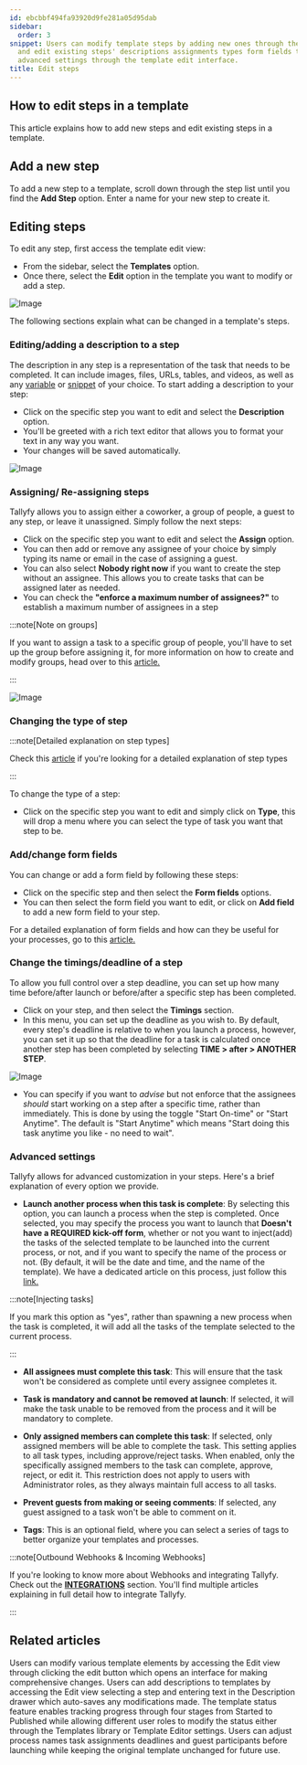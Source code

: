 ```yaml
---
id: ebcbbf494fa93920d9fe281a05d95dab
sidebar:
  order: 3
snippet: Users can modify template steps by adding new ones through the Add Step option
  and edit existing steps' descriptions assignments types form fields timings and
  advanced settings through the template edit interface.
title: Edit steps
---
```


## How to edit steps in a template

This article explains how to add new steps and edit existing steps in a template.

## Add a new step

To add a new step to a template, scroll down through the step list until you find the **Add Step** option. Enter a name for your new step to create it.


## Editing steps

To edit any step, first access the template edit view:

- From the sidebar, select the **Templates** option.
- Once there, select the **Edit** option in the template you want to modify or add a step.

![Image](https://screenshots.tallyfy.com/tallyfy%2Fpro%2Fdesktop-light-open-edit-mode-template.png)

The following sections explain what can be changed in a template's steps.

### Editing/adding a description to a step

The description in any step is a representation of the task that needs to be completed. It can include images, files, URLs, tables, and videos, as well as any [variable](/products/pro/documenting/templates/variables/) or [snippet](/products/pro/documenting/templates/snippets/) of your choice. To start adding a description to your step:

- Click on the specific step you want to edit and select the **Description** option.
- You'll be greeted with a rich text editor that allows you to format your text in any way you want.
- Your changes will be saved automatically.

![Image](https://screenshots.tallyfy.com/tallyfy%2Fpro%2Fdesktop-light-show-text-editor-task-description.png)

### Assigning/ Re-assigning steps

Tallyfy allows you to assign either a coworker, a group of people, a guest to any step, or leave it unassigned. Simply follow the next steps:

- Click on the specific step you want to edit and select the **Assign** option.
- You can then add or remove any assignee of your choice by simply typing its name or email in the case of assigning a guest.
- You can also select **Nobody right now** if you want to create the step without an assignee. This allows you to create tasks that can be assigned later as needed.
- You can check the **"enforce a maximum number of assignees?"** to establish a maximum number of assignees in a step

:::note[Note on groups]

If you want to assign a task to a specific group of people, you'll have to set up the group before assigning it, for more information on how to create and modify groups, head over to this [article.](/products/pro/documenting/groups/how-to-manage-groups-and-assign-tasks-in-tallyfy/)

:::

![Image](https://screenshots.tallyfy.com/tallyfy%2Fpro%2Fdesktop-light-assign-a-task-to-somebody.png)

### Changing the type of step

:::note[Detailed explanation on step types]

Check this [article](/products/pro/tracking-and-tasks/tasks/what-types-of-tasks-can-i-create-with-tallyfy/) if you're looking for a detailed explanation of step types

:::

To change the type of a step:

- Click on the specific step you want to edit and simply click on **Type**, this will drop a menu where you can select the type of task you want that step to be.

### Add/change form fields

You can change or add a form field by following these steps:

- Click on the specific step and then select the **Form fields** options.
- You can then select the form field you want to edit, or click on **Add field** to add a new form field to your step.

For a detailed explanation of form fields and how can they be useful for your processes, go to this [article.](/products/pro/tracking-and-tasks/tasks/what-are-form-fields-in-tallyfy/)

### Change the timings/deadline of a step

To allow you full control over a step deadline, you can set up how many time before/after launch or before/after a specific step has been completed.

- Click on your step, and then select the **Timings** section.
- In this menu, you can set up the deadline as you wish to. By default, every step's deadline is relative to when you launch a process, however, you can set it up so that the deadline for a task is calculated once another step has been completed by selecting **TIME > after > ANOTHER STEP**.

![Image](https://screenshots.tallyfy.com/tallyfy%2Fpro%2Fdesktop-light-setup-deadline-after-completion-example.png)

- You can specify if you want to  _advise_ but not enforce that the assignees _should_ start working on a step after a specific time, rather than  immediately. This is done by using the toggle "Start On-time" or "Start Anytime". The default is "Start Anytime" which means "Start doing this task anytime you like - no need to wait".

### Advanced settings

Tallyfy allows for advanced customization in your steps. Here's a brief explanation of every option we provide.

- **Launch another process when this task is complete**: By selecting this option, you can launch a process when the step is completed. Once selected, you may specify the process you want to launch that **Doesn't have a REQUIRED kick-off form**, whether or not you want to inject(add) the tasks of the selected template to be launched into the current process, or not, and if you want to specify the name of the process or not. (By default, it will be the date and time, and the name of the template). We have a dedicated article on this process, just follow this [link.](/products/pro/launching/launch-process-when-task-is-completed/)

:::note[Injecting tasks]

If you mark this option as "yes", rather than spawning a new process when the task is completed, it will add all the tasks of the template selected to the current process.

:::

- **All assignees must complete this task**: This will ensure that the task won't be considered as complete until every assignee completes it.

- **Task is mandatory and cannot be removed at launch**: If selected, it will make the task unable to be removed from the process and it will be mandatory to complete.

- **Only assigned members can complete this task**: If selected, only assigned members will be able to complete the task. This setting applies to all task types, including approve/reject tasks. When enabled, only the specifically assigned members to the task can complete, approve, reject, or edit it. This restriction does not apply to users with Administrator roles, as they always maintain full access to all tasks.

- **Prevent guests from making or seeing comments**: If selected, any guest assigned to a task won't be able to comment on it.

- **Tags**: This is an optional field, where you can select a series of tags to better organize your templates and processes.

:::note[Outbound Webhooks & Incoming Webhooks]

If you're looking to know more about Webhooks and integrating Tallyfy. Check out the [**INTEGRATIONS**](/products/pro/integrations/webhooks/) section. You'll find multiple articles explaining in full detail how to integrate Tallyfy.

:::


## Related articles
<CardGrid>
<LinkTitleCard header="<b>Templates > Edit a template</b>" href="/products/pro/documenting/templates/edit-templates/" > Users can modify various template elements by accessing the Edit view through clicking the edit button which opens an interface for making comprehensive changes. </LinkTitleCard>
<LinkTitleCard header="<b>Edit Templates > Add a description to a template</b>" href="/products/pro/documenting/templates/edit-templates/add-description/" > Users can add descriptions to templates by accessing the Edit view selecting a step and entering text in the Description drawer which auto-saves any modifications made. </LinkTitleCard>
<LinkTitleCard header="<b>Edit Templates > Change a template's status</b>" href="/products/pro/documenting/templates/edit-templates/change-template-state/" > The template status feature enables tracking progress through four stages from Started to Published while allowing different user roles to modify the status either through the Templates library or Template Editor settings. </LinkTitleCard>
<LinkTitleCard header="<b>Launching > Edit before launch</b>" href="/products/pro/launching/how-can-i-edit-a-process-before-launching/" > Users can adjust process names task assignments deadlines and guest participants before launching while keeping the original template unchanged for future use. </LinkTitleCard>
</CardGrid>